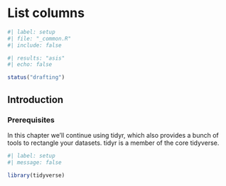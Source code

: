 # List columns {#sec-list-columns}

```r
#| label: setup
#| file: "_common.R"
#| include: false
```

::: status
```r
#| results: "asis"
#| echo: false

status("drafting")
```
:::

## Introduction

<!--# TO DO: Write introduction. -->

### Prerequisites

In this chapter we'll continue using tidyr, which also provides a bunch of tools to rectangle your datasets.
tidyr is a member of the core tidyverse.

```r
#| label: setup
#| message: false

library(tidyverse)
```

<!--# TO DO: Write chapter around unnest, hoist, etc. -->
